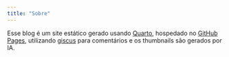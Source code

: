 ```yaml
---
title: "Sobre"
---
```


```{=html}
Esse blog é um site estático gerado usando <a href="https://quarto.org">Quarto</a>, hospedado no <a href="https://pages.github.com">GitHub Pages</a>, utilizando <a href="https://giscus.app">giscus</a> para comentários e os thumbnails são gerados por IA.
```